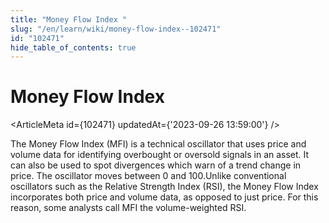 ```yaml
---
title: "Money Flow Index "
slug: "/en/learn/wiki/money-flow-index--102471"
id: "102471"
hide_table_of_contents: true
---
```



# Money Flow Index 

<ArticleMeta id={102471} updatedAt={'2023-09-26 13:59:00'} />
<div className='border-solid border-b border-t-0 my-4 border-[var(--ifm-color-gray-300)]' />

The Money Flow Index (MFI) is a technical oscillator that uses price and volume data for identifying overbought or oversold signals in an asset. It can also be used to spot divergences which warn of a trend change in price. The oscillator moves between 0 and 100.Unlike conventional oscillators such as the Relative Strength Index (RSI), the Money Flow Index incorporates both price and volume data, as opposed to just price. For this reason, some analysts call MFI the volume-weighted RSI.
